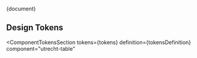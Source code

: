 <!-- @license CC0-1.0 -->


<Meta title="HTML Component/Table/README" />

<Description>{document}</Description>

## Design Tokens

<ComponentTokensSection
  tokens={tokens}
  definition={tokensDefinition}
  component="utrecht-table"
></ComponentTokensSection>
